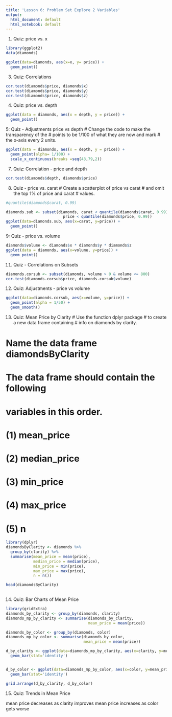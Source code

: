 ```yaml
---
title: 'Lesson 6: Problem Set Explore 2 Variables'
output:
  html_document: default
  html_notebook: default
---
```


1. Quiz: price vs. x

```r
library(ggplot2)
data(diamonds)

ggplot(data=diamonds, aes(x=x, y= price)) +
  geom_point()
```


3. Quiz: Correlations
```r
cor.test(diamonds$price, diamonds$x)
cor.test(diamonds$price, diamonds$y)
cor.test(diamonds$price, diamonds$z)
```

4. Quiz: price vs. depth
```r
ggplot(data = diamonds, aes(x = depth, y = price)) + 
  geom_point()
```

5: Quiz - Adjustments price vs depth
# Change the code to make the transparency of the
# points to be 1/100 of what they are now and mark
# the x-axis every 2 units.

```r
ggplot(data = diamonds, aes(x = depth, y = price)) + 
  geom_point(alpha= 1/100) +
  scale_x_continuous(breaks =seq(43,79,2))
```

7. Quiz: Correlation - price and depth
```r
cor.test(diamonds$depth, diamonds$price)
```

8. Quiz - price vs. carat
# Create a scatterplot of price vs carat
# and omit the top 1% of price and carat
# values.

```r
#quantile(diamonds$carat, 0.99)

diamonds.sub <- subset(diamonds, carat < quantile(diamonds$carat, 0.99) | 
                         price < quantile(diamonds$price, 0.99))
ggplot(data=diamonds.sub, aes(x=carat, y=price)) +
  geom_point()
```


9: Quiz - price vs. volume
```r
diamonds$volume <- diamonds$x * diamonds$y * diamonds$z
ggplot(data = diamonds, aes(x=volume, y=price)) +
  geom_point()
```

11. Quiz - Correlations on Subsets
```r
diamonds.corsub <- subset(diamonds, volume > 0 & volume <= 800)
cor.test(diamonds.corsub$price, diamonds.corsub$volume)
```

12. Quiz: Adjustments - price vs volume
```r
ggplot(data=diamonds.corsub, aes(x=volume, y=price)) +
  geom_point(alpha = 1/50) +
  geom_smooth()
```


13. Quiz: Mean Price by Clarity
# Use the function dplyr package
# to create a new data frame containing
# info on diamonds by clarity.

# Name the data frame diamondsByClarity

# The data frame should contain the following
# variables in this order.

#       (1) mean_price
#       (2) median_price
#       (3) min_price
#       (4) max_price
#       (5) n

```r
library(dplyr)
diamondsByClarity <- diamonds %>%
  group_by(clarity) %>%
  summarise(mean_price = mean(price),
            median_price = median(price),
            min_price = min(price),
            max_price = max(price),
            n = n())

head(diamondsByClarity)
            
```


14. Quiz: Bar Charts of Mean Price
```r
library(gridExtra)
diamonds_by_clarity <- group_by(diamonds, clarity)
diamonds_mp_by_clarity <- summarise(diamonds_by_clarity, 
                                    mean_price = mean(price))

diamonds_by_color <- group_by(diamonds, color)
diamonds_mp_by_color <- summarise(diamonds_by_color, 
                                  mean_price = mean(price))

d_by_clarity <- ggplot(data=diamonds_mp_by_clarity, aes(x=clarity, y=mean_price)) +
  geom_bar(stat='identity')


d_by_color <- ggplot(data=diamonds_mp_by_color, aes(x=color, y=mean_price)) +
  geom_bar(stat='identity')

grid.arrange(d_by_clarity, d_by_color)

```



15. Quiz: Trends in Mean Price

mean price decreases as clarity improves
mean price increases as color gets worse


















